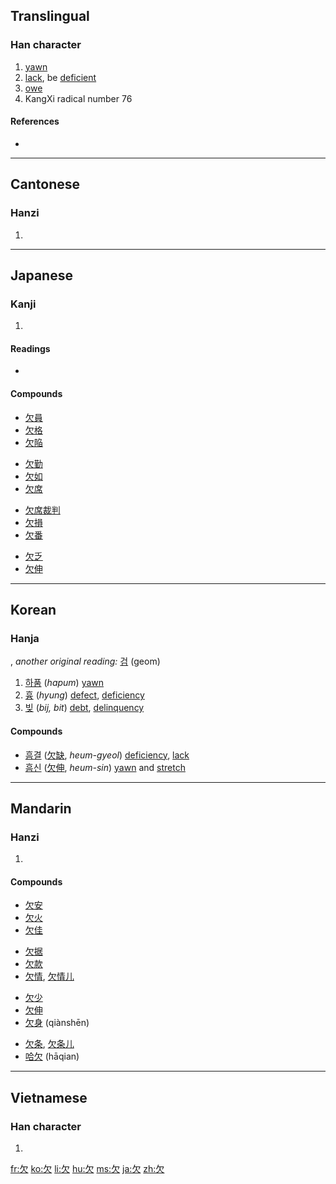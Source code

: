 {{also|缺}}
==Translingual==
{{stroke order|strokes=4}}
{{stroke order|type=animate}}

===Han character===
{{Han char|rn=76|rad=欠|as=00|sn=4|four=2780<sub>2</sub>|canj=弓人 (NO)}}

# [[yawn]]
# [[lack]], be [[deficient]]
# [[owe]]
# KangXi radical number 76

====References====
* {{Han ref|kx=0565.010|dkj=15991|dj=0953.350|hdz=32133.010|uh=6B20|ud=27424|bh=A4ED|bd=42221}}

----

==Cantonese==

===Hanzi===
{{yue-hanzi|jyut=[[him3]]|y=[[him3]]}}

# {{defn|Cantonese|sort=欠00}}

----

==Japanese==

===Kanji===
{{ja-kanji|grade=4|rs=欠00}}

# {{defn|Japanese}}

====Readings====
* {{ja-readings|on=[[けつ]] (ketsu) [[けん]] (ken)
|kun=[[かける]] (kakeru), [[あくび]] (akubi)
}}

====Compounds====
{{top4}}
* [[欠員]]
* [[欠格]]
* [[欠陥]]
{{mid4}}
* [[欠勤]]
* [[欠如]]
* [[欠席]]
{{mid4}}
* [[欠席裁判]]
* [[欠損]]
* [[欠番]]
{{mid4}}
* [[欠乏]]
* [[欠伸]]
{{bottom}}

----

==Korean==

===Hanja===
{{ko-hanja|hangeul=[[흠]], [[감]]|eumhun=|rv=heum, gam|mr=hŭm, kam|y=hum, kam}}, ''another original reading:'' [[검]] (geom)

# [[하품]] (''hapum'') [[yawn]]
# [[흉]] (''hyung'') [[defect]], [[deficiency]]
# [[빚]] (''bij, bit'') [[debt]], [[delinquency]]

====Compounds====
* [[흠결]] ([[欠]][[缺]], ''heum-gyeol'') [[deficiency]], [[lack]]
* [[흠신]] ([[欠]][[伸]], ''heum-sin'') [[yawn]] and [[stretch]]

----

==Mandarin==

===Hanzi===
{{cmn-hanzi|pin=[[qiàn]] ([[qian4]]), [[quē]] ([[que1]])|wg=ch'ien<sup>4</sup>}}

# {{defn|Mandarin|sort=欠00}}

====Compounds====
{{top4}}
* [[欠安]]
* [[欠火]]
* [[欠佳]]
{{mid4}}
* [[欠据]]
* [[欠款]]
* [[欠情]], [[欠情儿]]
{{mid4}}
* [[欠少]]
* [[欠伸]]
* [[欠身]] (qiànshēn)
{{mid4}}
* [[欠条]], [[欠条儿]]
* [[哈欠]] (hāqian)
{{bottom}}

----

==Vietnamese==

===Han character===
{{vi-hantu|[[khiếm]]|rs=欠00}}

# {{defn|Vietnamese|sort=欠00}}

[[fr:欠]]
[[ko:欠]]
[[li:欠]]
[[hu:欠]]
[[ms:欠]]
[[ja:欠]]
[[zh:欠]]